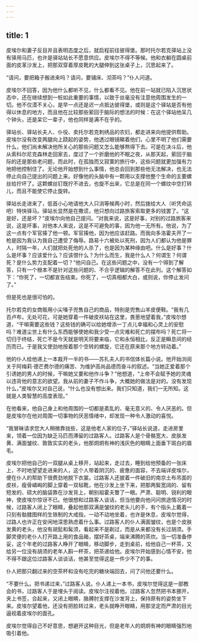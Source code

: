 ```yaml
---
---
---
```

title: 1
---





皮埃尔和妻子反目并且表明态度之后，就启程前往彼得堡。那时托尔若克驿站上没有驿用马匹，也许是驿站站长不愿意供应。皮埃尔不得不等候。他和衣躺在圆桌前面的皮革沙发上，把那双穿着厚皮靴的大腿伸到这张桌子上，沉思起来了。

“请问，要把箱子搬进来吗？请问，要铺床、沏茶吗？”仆人问道。

皮埃尔不回答，因为他什么都听不见，什么都看不见。他在前一站就已陷入沉思状态中，还在继续想到一桩如此重要的事情，以致于丝毫没有注意他周围发生的一切。他不仅漠不关心，是早一点还是迟一点抵达彼得堡，或则是这个驿站是否有他得以休息的地方，而且他在比较那些萦回于脑际的想法的时候：在这个驿站他呆几个钟头，还是呆它一辈子，他也同样是满不在乎的。

驿站长、驿站长夫人、仆役、卖托尔若克刺绣品的农妇，都走进来向他提供帮助。皮埃尔没有改变两腿向上跷起的姿势，他透过眼镜睇着他们，心里不明了他们需要什么，他们尚未解决他所关心的那些问题又怎么能够熬得下去。可是在决斗后，他从索科尔尼克森林走回家去，度过了一个折磨他的不眠之夜，从那天起，萦回于脑际的还是那些老问题，而此时，在孤独而又寂寞的旅行中，这些问题就更加强有力地把他控制住了。无论他开始想到什么事情，他总会回到那些他无法解决，也无法停止向自己提出的问题上来。好像他的头脑中有一颗用以支撑他整个生命的主要螺丝给拧坏了。这颗螺丝钉既拧不进去，也旋不出来，它总是在同一个螺纹中空打转儿，而且不能使它停止旋转。

驿站长走进来了，低首小心地请他大人只消等候两小时，然后拨给大人（听凭命运吧）特快驿马。驿站长显然是在撒谎，他只想向过路旅客索取更多的钱罢了。“这是好，还是坏？”皮埃尔向他自己提问。“对我来说，这是好事，对别的过路旅客来说，这是坏事，对他本人来说，这是不可避免的事，因为他一无所有。他说，为了这一点有个军官揍了他一顿。军官揍他，因为他应该赶路。而我向多洛霍夫开了一枪是因为我认为我自己遭受了侮辱。路易十六被处以死刑，因为人们都认为他是罪人，时隔一年，人们就把处死他的人杀了，也是因为某种缘由吧。什么是好事？什么是坏事？应该爱什么？应该恨什么？为什么而生，我是什么人？何谓生？何谓死？是什么势力支配着一切？”他问自己。在这些问题之中，没有一个得到了解答，只有一个根本不是针对这些问题的、不合乎逻辑的解答不在此列。这个解答如下：“你死了，一切都宣告结束。你死了，一切真相都大白，或则说，你停止发问了。”

但是死也是很可怕的。

托尔若克的女商贩用小尖嗓子兜售自己的商品，特别是兜售山羊皮便鞋。“我有几百卢布，无处可花，可是她穿着一件破皮袄站在这里，畏葸地望着我，”皮埃尔想道，“干嘛需要这些钱？这些钱的确可以给她增添一丁点儿幸福和心灵上的安慰吗？难道尘世上有什么东西能够使她和我少受一点灾难和死亡的摆布吗？死亡将一切归于终结，死亡不是今天就是明天将要来临，它和永恒相比，反正是瞬息间的经历而已。于是我又使劲地按着那个空转的螺旋，它还在原来那个地方转动着。”

他的仆人给他递上一本裁开一半的书——苏扎夫人的书信体长篇小说。他开始浏阅关于阿梅莉·德芒费尔德的痛苦、为维护高尚品德而奋斗的叙述。“当她正爱着那个引诱她的男人的时候，干嘛她又要和他作斗争？”他想道，“上帝不会赋予她的灵魂以违背他的意志的欲望。我从前的妻子不作斗争，大概她的做法是对的。没有发现什么，”皮埃尔又对自己说，“什么也没有想出来。我们只知道，我们一无所知。这就是人类智慧的高度表现。”

在他看来，他自己身上和他周围的一切都是紊乱的、毫无意义的、令人厌恶的。但是皮埃尔在他对周围一切事物的厌恶情绪中，却发现一种令人激动的喜悦。

“我冒昧请求您大人稍微靠拢些，这是他老人家的位子，”驿站长说道，走进房里来，领着一位因为缺乏马匹而滞留的过路客人。过路客人是个骨骼宽大、皮肤发黄、满面皱纹、敦敦实实的老头，他那炯炯有神的浅灰色的眼睛上面垂下斑白的眉毛。

皮埃尔把他自己的一双腿从桌上移开，站起来，走过去，睡到给他预备的一张床上，不时地望望走进来的人，这个人带着阴沉的、疲惫的面容，不去端详皮埃尔，便在仆人的帮助下很费劲地脱下衣裳。过路客人还披着一件破旧的南京土布吊面的皮袄，瘦骨嶙峋的脚上穿着一双毡靴，他在沙发上坐下来，把那两鬓宽阔的、留有短发的、硕大的脑袋靠在沙发背上，朝别祖霍夫瞥了一眼。严肃、聪明、锐利的眼神，使皮埃尔惊讶不已。他很想和过路客人谈话，但当他要向他问问旅途情况的时候，过路客人闭上了眼睛，叠起他那双满是皱纹的老头儿的手，有个指头上戴着一只刻有骷髅图样的生铁制的大戒指，一动不动地坐着，也许是休息，皮埃尔觉得，过路人也许正在安闲地深思熟虑着什么事。过路客人的仆人满面皱纹，也是个皮肤发黄的老头，他没有胡髭和髯须，看起来不是剃过，而是从来都没有长过胡须。手脚灵便的老仆人打开路上用的食品箱，摆好茶桌，端来沸腾的茶炊。当一切准备停妥，这个年老的过路客人睁开了眼睛，移动脚步，走到桌前，给他自己一杯茶，又给另一位没有胡须的老年人斟一杯茶，把茶递给他。皮埃尔开始感到心情不安，他不得不跟这位过路客人谈谈话，他甚至觉得这是一件少不了的事。

仆人把那只翻过来的空茶杯和没有吃完的糖块端回去，问了问他还要什么。

“不要什么。把书递过来，”过路客人说。仆人递上一本书，皮埃尔觉得这是一部教会的书，过路客人于是埋头于阅读。皮埃尔注视着他。过路客人忽然把书本挪开，夹上书签，合起来，又闭上眼睛，胳膊肘支撑在沙发背上，保持原有的姿势坐下来。皮埃尔望着他，还没有把脸转过来，老头就睁开眼睛，用那坚定而严肃的目光逼视着皮埃尔的面孔。

皮埃尔觉得自己不好意思，想避开这种目光，但是老年人的炯炯有神的眼睛强烈地吸引着他。